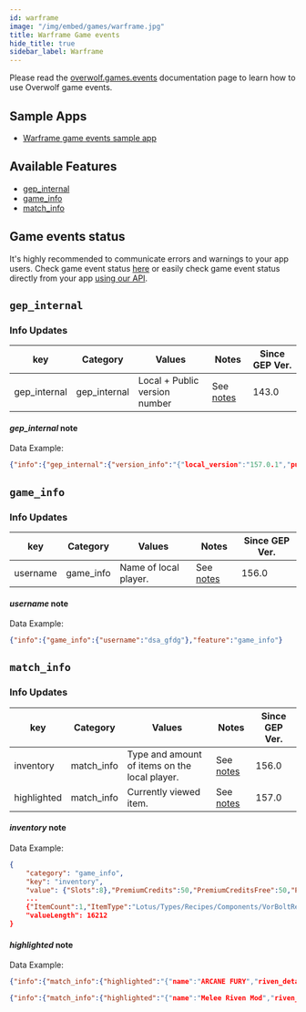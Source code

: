 ```yaml
---
id: warframe
image: "/img/embed/games/warframe.jpg"
title: Warframe Game events
hide_title: true
sidebar_label: Warframe
---
```


<!-- GENERATED USING /scripts/generate.js -->

<head>
  <meta name="keywords" content="API for Warframe, Warframe API, SDK for Warframe, Warframe SDK"/>
</head>

<GameInfo gameID={8954} showCompliance={true} showDocs={false}/>

Please read the [overwolf.games.events](../events) documentation page to learn how to use Overwolf game events.

## Sample Apps
* [Warframe game events sample app](https://github.com/overwolf/events-sample-apps)

## Available Features

* [gep_internal](#gep_internal)
* [game_info](#game_info)
* [match_info](#match_info)

## Game events status

It's highly recommended to communicate errors and warnings to your app users. Check game event status [here](/status/) or easily check game event status directly from your app [using our API](/topics/using-events/how-to-check-events-status-from-app).

## `gep_internal`

### Info Updates

key          | Category    | Values                    | Notes                 | Since GEP Ver. |
------------ | ------------| ------------------------- | --------------------- | ------------- | 
gep_internal | gep_internal| Local + Public version number|See [notes](#gep_internal-note)|   143.0       |

#### *gep_internal* note

Data Example:

```json
{"info":{"gep_internal":{"version_info":"{"local_version":"157.0.1","public_version":"157.0.1","is_updated":true}"}},"feature":"gep_internal"}
```

## `game_info`

### Info Updates

key          | Category    | Values                    | Notes                 | Since GEP Ver. |
------------ | ------------| ------------------------- | --------------------- | ------------- | 
username    | game_info   | Name of local player.      |See [notes](#username-note)|   156.0       |

#### *username* note

Data Example:

```json
{"info":{"game_info":{"username":"dsa_gfdg"},"feature":"game_info"}
```

## `match_info`

### Info Updates

key          | Category    | Values                    | Notes                 | Since GEP Ver. |
------------ | ------------| ------------------------- | --------------------- | ------------- | 
inventory    | match_info  | Type and amount of items on the local player.|See [notes](#inventory-note)|   156.0       |
highlighted  | match_info  | Currently viewed item.    |See [notes](#highlighted-note)|   157.0       |


#### *inventory* note

Data Example:

```json
{
    "category": "game_info",
    "key": "inventory",
    "value": {"Slots":8},"PremiumCredits":50,"PremiumCreditsFree":50,"PveBonusLoadoutBin":{"Slots":0},"PvpBonusLoadoutBin":{"Slots":0},
    ...
    {"ItemCount":1,"ItemType":"Lotus/Types/Recipes/Components/VorBoltRemoverFakeItem"}],
    "valueLength": 16212
}
```

#### *highlighted* note

Data Example:

```json
{"info":{"match_info":{"highlighted":"{"name":"ARCANE FURY","riven_details":[]}"}},"feature":"match_info"}

{"info":{"match_info":{"highlighted":"{"name":"Melee Riven Mod","riven_details":{"lvl":8,"pol":"AP_ATTACK","lim":795832191,"buffs":[{"Tag":"WeaponMeleeComboInitialBonusMod","Value":"+20.2"},{"Tag":"WeaponCritDamageMod","Value":"+77.7"},{"Tag":"WeaponMeleeDamageMod","Value":"+126"}],"curses":[{"Tag":"WeaponStunChanceMod","Value":"-60"}],"compat":"/Lotus/Weapons/Tenno/Melee/Swords/TnRailjackGreatKatana/TnRailJackGreatKatanaWeapon","lvlReq":16,"rerolls":123}}"}},"feature":"match_info"}

```
